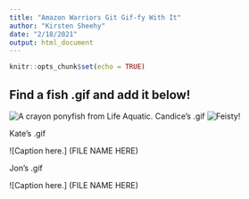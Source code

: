 ```yaml
---
title: "Amazon Warriors Git Gif-fy With It"
author: "Kirsten Sheehy"
date: "2/18/2021"
output: html_document
---
```


```r
knitr::opts_chunk$set(echo = TRUE)
```

## Find a fish .gif and add it below!

![A crayon ponyfish from Life Aquatic.](Zissou_seahorse.gif)
Candice's .gif
![Feisty!](Betta_fight.gif)

Kate's .gif

![Caption here.] (FILE NAME HERE)


Jon's .gif

![Caption here.] (FILE NAME HERE)
